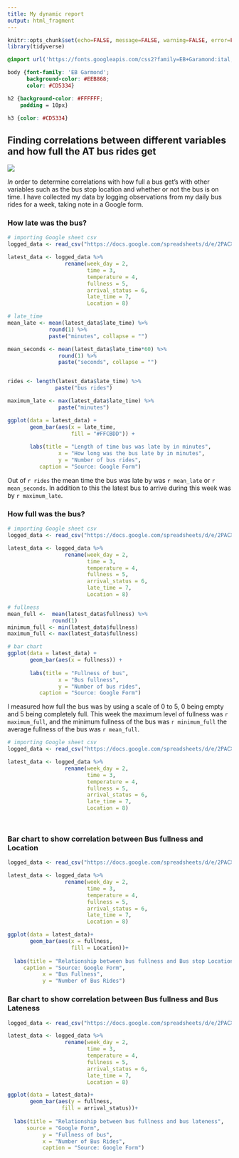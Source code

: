 ```yaml
---
title: My dynamic report
output: html_fragment
--- 
```


```r
knitr::opts_chunk$set(echo=FALSE, message=FALSE, warning=FALSE, error=FALSE)
library(tidyverse)

```

```css
@import url('https://fonts.googleapis.com/css2?family=EB+Garamond:ital,wght@0,400..800;1,400..800&display=swap');

body {font-family: 'EB Garmond';
      background-color: #EEB868;
      color: #CD5334}

h2 {background-color: #FFFFFF;
    padding = 10px}

h3 {color: #CD5334}

```

## Finding correlations between different variables and how full the AT bus rides get 

![](https://media1.giphy.com/media/v1.Y2lkPTc5MGI3NjExazNwb3FlcnYyNzByazJqaTl6amF6cWZmMWF2OGlsMXEzNXRpcjZwNSZlcD12MV9pbnRlcm5hbF9naWZfYnlfaWQmY3Q9cw/RbjrJ0vNzSyCobT9XJ/giphy.gif)
 
 *In* order to determine correlations with how full a bus get's with other variables such as the bus stop location and whether or not the bus is on time. I have collected my data by logging observations from my daily bus rides for a week, taking note in a Google form. 



### How late was the bus?
```r
# importing Google sheet csv
logged_data <- read_csv("https://docs.google.com/spreadsheets/d/e/2PACX-1vSNM70cFcVXSqYjOnjR-HwFwnz8n7jHtWWdDEhV6brKNtPiR8GI4Rn4yHFyf1FvX6_PLr8sFhPJg6fY/pub?gid=1147511225&single=true&output=csv")

latest_data <- logged_data %>%
                  rename(week_day = 2,
                         time = 3,
                         temperature = 4,
                         fullness = 5,
                         arrival_status = 6,
                         late_time = 7,
                         Location = 8)

# late_time
mean_late <- mean(latest_data$late_time) %>%
             round(1) %>%
             paste("minutes", collapse = "")

mean_seconds <- mean(latest_data$late_time*60) %>%
                round(1) %>%
                paste("seconds", collapse = "")


rides <- length(latest_data$late_time) %>%
               paste("bus rides")

maximum_late <- max(latest_data$late_time) %>%
                paste("minutes")

ggplot(data = latest_data) +
       geom_bar(aes(x = late_time,
                    fill = "#FFCBDD")) +
  
       labs(title = "Length of time bus was late by in minutes",
                x = "How long was the bus late by in minutes",
                y = "Number of bus rides",
          caption = "Source: Google Form")

```
 
  Out of `r rides` the mean time the bus was late by was `r mean_late` or `r mean_seconds`. In addition to this the latest bus to arrive during this week was by `r maximum_late`.

### How full was the bus?
```r
# importing Google sheet csv
logged_data <- read_csv("https://docs.google.com/spreadsheets/d/e/2PACX-1vSNM70cFcVXSqYjOnjR-HwFwnz8n7jHtWWdDEhV6brKNtPiR8GI4Rn4yHFyf1FvX6_PLr8sFhPJg6fY/pub?gid=1147511225&single=true&output=csv")

latest_data <- logged_data %>%
                  rename(week_day = 2,
                         time = 3,
                         temperature = 4,
                         fullness = 5,
                         arrival_status = 6,
                         late_time = 7,
                         Location = 8)

# fullness
mean_full <-  mean(latest_data$fullness) %>%
              round(1)
minimum_full <- min(latest_data$fullness)
maximum_full <- max(latest_data$fullness)

# bar chart
ggplot(data = latest_data) +
       geom_bar(aes(x = fullness)) +
                
       labs(title = "Fullness of bus",
                x = "Bus fullness",
                y = "Number of bus rides",
          caption = "Source: Google Form")
```

   I measured  how full the bus was by using a scale of 0 to 5, 0 being empty and 5 being completely full. This week the maximum level of fullness was `r maximum_full`, and the minimum fullness of the bus was `r minimum_full` the average fullness of the bus was `r mean_full`.    

```r
# importing Google sheet csv
logged_data <- read_csv("https://docs.google.com/spreadsheets/d/e/2PACX-1vSNM70cFcVXSqYjOnjR-HwFwnz8n7jHtWWdDEhV6brKNtPiR8GI4Rn4yHFyf1FvX6_PLr8sFhPJg6fY/pub?gid=1147511225&single=true&output=csv")

latest_data <- logged_data %>%
                  rename(week_day = 2,
                         time = 3,
                         temperature = 4,
                         fullness = 5,
                         arrival_status = 6,
                         late_time = 7,
                         Location = 8)




```

### Bar chart to show correlation between Bus fullness and Location

```r
logged_data <- read_csv("https://docs.google.com/spreadsheets/d/e/2PACX-1vSNM70cFcVXSqYjOnjR-HwFwnz8n7jHtWWdDEhV6brKNtPiR8GI4Rn4yHFyf1FvX6_PLr8sFhPJg6fY/pub?gid=1147511225&single=true&output=csv")

latest_data <- logged_data %>%
                  rename(week_day = 2,
                         time = 3,
                         temperature = 4,
                         fullness = 5,
                         arrival_status = 6,
                         late_time = 7,
                         Location = 8)

ggplot(data = latest_data)+
       geom_bar(aes(x = fullness,
                    fill = Location))+
  
  labs(title = "Relationship between bus fullness and Bus stop Location",
     caption = "Source: Google Form",
           x = "Bus Fullness",
           y = "Number of Bus Rides")


```

### Bar chart to show correlation between Bus fullness and Bus Lateness

```r
logged_data <- read_csv("https://docs.google.com/spreadsheets/d/e/2PACX-1vSNM70cFcVXSqYjOnjR-HwFwnz8n7jHtWWdDEhV6brKNtPiR8GI4Rn4yHFyf1FvX6_PLr8sFhPJg6fY/pub?gid=1147511225&single=true&output=csv")

latest_data <- logged_data %>%
                  rename(week_day = 2,
                         time = 3,
                         temperature = 4,
                         fullness = 5,
                         arrival_status = 6,
                         late_time = 7,
                         Location = 8)

ggplot(data = latest_data)+
       geom_bar(aes(y = fullness,
                 fill = arrival_status))+
       
  labs(title = "Relationship between bus fullness and bus lateness",
      source = "Google Form",
           y = "Fullness of bus",
           x = "Number of Bus Rides",
           caption = "Source: Google Form")

```



